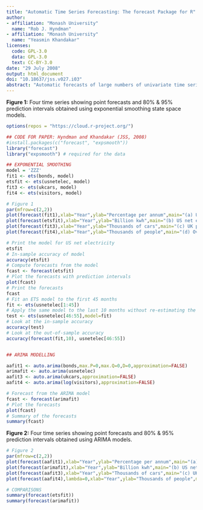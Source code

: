 ```yaml
---
title: "Automatic Time Series Forecasting: The forecast Package for R"
author: 
- affiliation: "Monash University"
  name: "Rob J. Hyndman"
- affiliation: "Monash University"
  name: "Yeasmin Khandakar"
licenses:
  code: GPL-3.0
  data: GPL-3.0
  text: CC-BY-3.0
date: "29 July 2008"
output: html_document
doi: "10.18637/jss.v027.i03"
abstract: "Automatic forecasts of large numbers of univariate time series are often needed in business and other contexts. We describe two automatic forecasting algorithms that have been implemented in the forecast package for R. The first is based on innovations state space models that underly exponential smoothing methods. The second is a step-wise algorithm for forecasting with ARIMA models. The algorithms are applicable to both seasonal and non-seasonal data, and are compared and illustrated using four real time series. We also briefly describe some of the other functionality available in the forecast package."
---
```


__Figure 1:__ Four time series showing point forecasts and 80% & 95% prediction intervals obtained using exponential smoothing state space models.



```r
options(repos = "https://cloud.r-project.org/")

## CODE FOR PAPER: Hyndman and Khandakar (JSS, 2008)
#install.packages(c("forecast", "expsmooth"))
library("forecast")
library("expsmooth") # required for the data

## EXPONENTIAL SMOOTHING
model = 'ZZZ'
fit1 <- ets(bonds, model)
etsfit <- ets(usnetelec, model)
fit3 <- ets(ukcars, model)
fit4 <- ets(visitors, model)

# Figure 1
par(mfrow=c(2,2))
plot(forecast(fit1),xlab="Year",ylab="Percentage per annum",main="(a) US 10-year bonds yield")
plot(forecast(etsfit),xlab="Year",ylab="Billion kwh",main="(b) US net electricity generation")
plot(forecast(fit3),xlab="Year",ylab="Thousands of cars",main="(c) UK passenger motor vehicle production")
plot(forecast(fit4),xlab="Year",ylab="Thousands of people",main="(d) Overseas visitors to Australia")

# Print the model for US net electricity
etsfit
# In-sample accuracy of model
accuracy(etsfit)
# Compute forecasts from the model
fcast <- forecast(etsfit)
# Plot the forecasts with prediction intervals
plot(fcast)
# Print the forecasts
fcast
# Fit an ETS model to the first 45 months
fit <- ets(usnetelec[1:45])
# Apply the same model to the last 10 months without re-estimating the parameters
test <- ets(usnetelec[46:55],model=fit)
# Look at the in-sample accuracy
accuracy(test)
# Look at the out-of-sample accuracy
accuracy(forecast(fit,10), usnetelec[46:55])


## ARIMA MODELLING

aafit1 <- auto.arima(bonds,max.P=0,max.Q=0,D=0,approximation=FALSE)
arimafit <- auto.arima(usnetelec)
aafit3 <- auto.arima(ukcars,approximation=FALSE)
aafit4 <- auto.arima(log(visitors),approximation=FALSE)

# Forecast from the ARIMA model
fcast <- forecast(arimafit)
# Plot the forecasts
plot(fcast)
# Summary of the forecasts
summary(fcast)
```

__Figure 2:__ Four time series showing point forecasts and 80% & 95% prediction intervals obtained using ARIMA models.

```r
# Figure 2
par(mfrow=c(2,2))
plot(forecast(aafit1),xlab="Year",ylab="Percentage per annum",main="(a) US 10-year bonds yield")
plot(forecast(arimafit),xlab="Year",ylab="Billion kwh",main="(b) US net electricity generation")
plot(forecast(aafit3),xlab="Year",ylab="Thousands of cars",main="(c) UK passenger motor vehicle production")
plot(forecast(aafit4),lambda=0,xlab="Year",ylab="Thousands of people",main="(d) Overseas visitors to Australia")

# COMPARISONS
summary(forecast(etsfit))
summary(forecast(arimafit))

```
